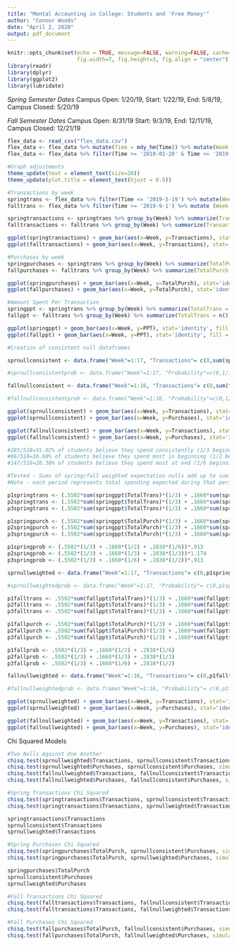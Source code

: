 ```yaml
---
title: "Mental Accounting in College: Students and 'Free Money'"
author: "Connor Woods"
date: "April 2, 2020"
output: pdf_document
---
```


```r
knitr::opts_chunk$set(echo = TRUE, message=FALSE, warning=FALSE, cache=TRUE, 
                      fig.width=7, fig.height=3, fig.align = "center")
library(readr)
library(dplyr)
library(ggplot2)
library(lubridate)
```

*Spring Semester Dates*
Campus Open: 1/20/19, Start: 1/22/19, End: 5/8/19, Campus Closed: 5/20/19

*Fall Semester Dates*
Campus Open: 8/31/19 Start: 9/3/19, End: 12/11/19, Campus Closed: 12/21/19

```r

flex_data <- read_csv("flex_data.csv") 
flex_data <- flex_data %>% mutate(Time = mdy_hm(Time)) %>% mutate(Week = epiweek(Time)) %>% rename(AmountSpent=Price)
flex_data <- flex_data %>% filter(Time >= '2019-01-20' & Time <= '2019-12-19') %>%  filter(AmountSpent > 0)

```


```r
#Graph adjustments 
theme_update(text = element_text(size=20))
theme_update(plot.title = element_text(hjust = 0.5))

#Transactions by week
springtrans <- flex_data %>% filter(Time <= '2019-5-19') %>% mutate(Week = Week-3) %>% filter(Week!=1 & Week!=9 & Week!=10 & Week!=17)
falltrans <- flex_data %>% filter(Time >= '2019-9-1') %>% mutate (Week = Week-35) %>% filter(Week!=1 & Week!=8 & Week!=13 & Week!=16)

springtransactions <- springtrans %>% group_by(Week) %>% summarize(Transactions = n()) %>% rbind(c(1,0), c(9,0), c(10,0), c(17,0)) %>% arrange(Week) 
falltransactions <- falltrans %>% group_by(Week) %>% summarize(Transactions = n()) %>% rbind(c(1, 0), c(8,0), c(13,0), c(16,0)) %>% arrange(Week)

ggplot(springtransactions) + geom_bar(aes(x=Week, y=Transactions), stat='identity', fill = "navy", color = "black") + ggtitle("Spring Transactions") + scale_x_continuous(breaks = 1:17)
ggplot(falltransactions) + geom_bar(aes(x=Week, y=Transactions), stat='identity', fill = "steelblue", color = "black") + ggtitle("Fall Transactions") + scale_x_continuous(breaks = 1:16)

```

```r
#Purchases by week
springpurchases <- springtrans %>% group_by(Week) %>% summarize(TotalPurch = sum(AmountSpent)) %>% rbind(c(1,0), c(9,0), c(10,0), c(17,0)) %>% arrange(Week) 
fallpurchases <- falltrans %>% group_by(Week) %>% summarize(TotalPurch = sum(AmountSpent)) %>% rbind(c(1, 0), c(8,0), c(13,0), c(16,0)) %>% arrange(Week)

ggplot(springpurchases) + geom_bar(aes(x=Week, y=TotalPurch), stat='identity', fill = "navy", color = "black") + ggtitle("Spring Expenditures") + scale_x_continuous(breaks = 1:17) + ylab("Expenditures ($)")
ggplot(fallpurchases) + geom_bar(aes(x=Week, y=TotalPurch), stat='identity', fill = "steelblue", color = "black") + ggtitle("Fall Expenditures") + scale_x_continuous(breaks = 1:16) + ylab("Expenditures ($)")

```


```r
#Amount Spent Per Transaction
springppt <- springtrans %>% group_by(Week) %>% summarize(TotalTrans = n(), TotalPurch = sum(AmountSpent)) %>% mutate(PPT = TotalPurch/TotalTrans)
fallppt <- falltrans %>% group_by(Week) %>% summarize(TotalTrans = n(), TotalPurch = sum(AmountSpent)) %>% mutate(PPT = TotalPurch/TotalTrans)

ggplot(springppt) + geom_bar(aes(x=Week, y=PPT), stat='identity', fill = "navy", color = "black") + ggtitle("Spring Expenditures Per Transaction") + scale_x_continuous(breaks = 1:17) + scale_y_continuous(breaks = 1:5) + ylab("Dollars Per Transaction")
ggplot(fallppt) + geom_bar(aes(x=Week, y=PPT), stat='identity', fill = "steelblue", color = "black") + ggtitle("Fall Expenditures Per Transaction") + scale_x_continuous(breaks = 1:16) + scale_y_continuous(breaks = 1:6) + ylab("Dollars Per Transaction")
```

```r
#Creation of consistent null dataframes

sprnullconsistent <- data.frame("Week"=1:17, "Transactions"= c(0,sum(springppt$TotalTrans)/13,sum(springppt$TotalTrans)/13,sum(springppt$TotalTrans)/13,sum(springppt$TotalTrans)/13,sum(springppt$TotalTrans)/13,sum(springppt$TotalTrans)/13,sum(springppt$TotalTrans)/13,0,0,sum(springppt$TotalTrans)/13,sum(springppt$TotalTrans)/13,sum(springppt$TotalTrans)/13,sum(springppt$TotalTrans)/13,sum(springppt$TotalTrans)/13,sum(springppt$TotalTrans)/13,0), "Purchases"= c(0,sum(springppt$TotalPurch)/13,sum(springppt$TotalPurch)/13,sum(springppt$TotalPurch)/13,sum(springppt$TotalPurch)/13,sum(springppt$TotalPurch)/13,sum(springppt$TotalPurch)/13,sum(springppt$TotalPurch)/13,0,0,sum(springppt$TotalPurch)/13,sum(springppt$TotalPurch)/13,sum(springppt$TotalPurch)/13,sum(springppt$TotalPurch)/13,sum(springppt$TotalPurch)/13,sum(springppt$TotalPurch)/13,0))

#sprnullconsistentprob <- data.frame("Week"=1:17, "Probability"=c(0,1/13,1/13,1/13,1/13,1/13,1/13,1/13,0,0,1/13,1/13,1/13,1/13,1/13,1/13,0))

fallnullconsistent <- data.frame("Week"=1:16, "Transactions"= c(0,sum(fallppt$TotalTrans)/12,sum(fallppt$TotalTrans)/12,sum(fallppt$TotalTrans)/12,sum(fallppt$TotalTrans)/12,sum(fallppt$TotalTrans)/12,sum(fallppt$TotalTrans)/12,0,sum(fallppt$TotalTrans)/12,sum(fallppt$TotalTrans)/12,sum(fallppt$TotalTrans)/12,sum(fallppt$TotalTrans)/12,0,sum(fallppt$TotalTrans)/12,sum(fallppt$TotalTrans)/12,0), "Purchases"= c(0,sum(fallppt$TotalPurch)/12,sum(fallppt$TotalPurch)/12,sum(fallppt$TotalPurch)/12,sum(fallppt$TotalPurch)/12,sum(fallppt$TotalPurch)/12,sum(fallppt$TotalPurch)/12,0,sum(fallppt$TotalPurch)/12,sum(fallppt$TotalPurch)/12,sum(fallppt$TotalPurch)/12,sum(fallppt$TotalPurch)/12,0,sum(fallppt$TotalPurch)/12,sum(fallppt$TotalPurch)/12,0))

#fallnullconsistentprob <- data.frame("Week"=1:16, "Probability"=c(0,1/12,1/12,1/12,1/12,1/12,1/12,0,1/12,1/12,1/12,1/12,0,1/12,1/12,0))

ggplot(sprnullconsistent) + geom_bar(aes(x=Week, y=Transactions), stat='identity', fill = "navy", color = "black") + ggtitle("Consistent Null: Spring Transactions") + scale_x_continuous(breaks = 1:17)
ggplot(sprnullconsistent) + geom_bar(aes(x=Week, y=Purchases), stat='identity', fill = "navy", color = "black") + ggtitle("Consistent Null: Spring Expenditures") + scale_x_continuous(breaks = 1:17) + ylab("Expenditures ($)")

ggplot(fallnullconsistent) + geom_bar(aes(x=Week, y=Transactions), stat='identity', fill = "steelblue", color = "black") + ggtitle("Consistent Null: Fall Transactions") + scale_x_continuous(breaks = 1:16)
ggplot(fallnullconsistent) + geom_bar(aes(x=Week, y=Purchases), stat='identity', fill = "steelblue", color = "black") + ggtitle("Consistent Null: Fall Expenditures") + scale_x_continuous(breaks = 1:16) + ylab("Expenditures ($)")

```

```r
#285/518=55.02% of students believe they spend consistently (1/3 beginning, 1/3 middle, 1/3 end)
#86/518=16.60% of students believe they spend most in beginning (1/2 beginning, 1/3 middle, 1/6 end)
#147/518=28.38% of students believe they spend most at end (1/6 beginning, 1/3 middle, 1/2 end)

#Tested - Sums of spring/fall weighted expectation nulls add up to sum of purchases/transactions from spring/fall  PPT
#Note - each period represents total spending expected during that period, then divided by number of weeks in     that period (spring separated into 4/5/4, fall into 4/4/4). Since spring separated into 4/5/4, need extra weighting component to account for length of middle section. Since 5/13 = 1.25*4/13, multiply transactions/purchases in periods 1 and 3 by 0.913 and multiply transactions/purchases in period 2 by 1.174. FIGURE OUT MATH PROOF BEHIND THIS

p1springtrans <- (.5502*sum(springppt$TotalTrans)*(1/3) + .1660*sum(springppt$TotalTrans)*(1/2) + .2838*sum(springppt$TotalTrans)*(1/6))*.913
p2springtrans <- (.5502*sum(springppt$TotalTrans)*(1/3) + .1660*sum(springppt$TotalTrans)*(1/3) + .2838*sum(springppt$TotalTrans)*(1/3))*1.174
p3springtrans <- (.5502*sum(springppt$TotalTrans)*(1/3) + .1660*sum(springppt$TotalTrans)*(1/6) + .2838*sum(springppt$TotalTrans)*(1/2))*.913

p1springpurch <- (.5502*sum(springppt$TotalPurch)*(1/3) + .1660*sum(springppt$TotalPurch)*(1/2) + .2838*sum(springppt$TotalPurch)*(1/6))*.913
p2springpurch <- (.5502*sum(springppt$TotalPurch)*(1/3) + .1660*sum(springppt$TotalPurch)*(1/3) + .2838*sum(springppt$TotalPurch)*(1/3))*1.174
p3springpurch <- (.5502*sum(springppt$TotalPurch)*(1/3) + .1660*sum(springppt$TotalPurch)*(1/6) + .2838*sum(springppt$TotalPurch)*(1/2))*.913

p1springprob <- (.5502*(1/3) + .1660*(1/2) + .2838*(1/6))*.913
p2springprob <- (.5502*(1/3) + .1660*(1/3) + .2838*(1/3))*1.174
p3springprob <- (.5502*(1/3) + .1660*(1/6) + .2838*(1/2))*.913

sprnullweighted <- data.frame("Week"=1:17, "Transactions"= c(0,p1springtrans/4,p1springtrans/4,p1springtrans/4,p1springtrans/4,p2springtrans/5,p2springtrans/5,p2springtrans/5,0,0,p2springtrans/5,p2springtrans/5,p3springtrans/4,p3springtrans/4,p3springtrans/4,p3springtrans/4,0), "Purchases"= c(0,p1springpurch/4,p1springpurch/4,p1springpurch/4,p1springpurch/4,p2springpurch/5,p2springpurch/5,p2springpurch/5,0,0,p2springpurch/5,p2springpurch/5,p3springpurch/4,p3springpurch/4,p3springpurch/4,p3springpurch/4,0))

#sprnullweightedprob <- data.frame("Week"=1:17, "Probability"= c(0,p1springprob/4,p1springprob/4,p1springprob/4,p1springprob/4,p2springprob/5,p2springprob/5,p2springprob/5,0,0,p2springprob/5,p2springprob/5,p3springprob/4,p3springprob/4,p3springprob/4,p3springprob/4,0))

p1falltrans <- .5502*sum(fallppt$TotalTrans)*(1/3) + .1660*sum(fallppt$TotalTrans)*(1/2) + .2838*sum(fallppt$TotalTrans)*(1/6)
p2falltrans <- .5502*sum(fallppt$TotalTrans)*(1/3) + .1660*sum(fallppt$TotalTrans)*(1/3) + .2838*sum(fallppt$TotalTrans)*(1/3)
p3falltrans <- .5502*sum(fallppt$TotalTrans)*(1/3) + .1660*sum(fallppt$TotalTrans)*(1/6) + .2838*sum(fallppt$TotalTrans)*(1/2)

p1fallpurch <- .5502*sum(fallppt$TotalPurch)*(1/3) + .1660*sum(fallppt$TotalPurch)*(1/2) + .2838*sum(fallppt$TotalPurch)*(1/6)
p2fallpurch <- .5502*sum(fallppt$TotalPurch)*(1/3) + .1660*sum(fallppt$TotalPurch)*(1/3) + .2838*sum(fallppt$TotalPurch)*(1/3)
p3fallpurch <- .5502*sum(fallppt$TotalPurch)*(1/3) + .1660*sum(fallppt$TotalPurch)*(1/6) + .2838*sum(fallppt$TotalPurch)*(1/2)

p1fallprob <- .5502*(1/3) + .1660*(1/2) + .2838*(1/6)
p2fallprob <- .5502*(1/3) + .1660*(1/3) + .2838*(1/3)
p3fallprob <- .5502*(1/3) + .1660*(1/6) + .2838*(1/2)

fallnullweighted <- data.frame("Week"=1:16, "Transactions"= c(0,p1falltrans/4,p1falltrans/4,p1falltrans/4,p1falltrans/4,p2falltrans/4,p2falltrans/4,0,p2falltrans/4,p2falltrans/4,p3falltrans/4,p3falltrans/4,0,p3falltrans/4,p3falltrans/4,0), "Purchases"= c(0,p1fallpurch/4,p1fallpurch/4,p1fallpurch/4,p1fallpurch/4,p2fallpurch/4,p2fallpurch/4,0,p2fallpurch/4,p2fallpurch/4,p3fallpurch/4,p3fallpurch/4,0,p3fallpurch/4,p3fallpurch/4,0))

#fallnullweightedprob <- data.frame("Week"=1:16, "Probability"= c(0,p1fallprob/4,p1fallprob/4,p1fallprob/4,p1fallprob/4,p2fallprob/4,p2fallprob/4,0,p2fallprob/4,p2fallprob/4,p3fallprob/4,p3fallprob/4,0,p3fallprob/4,p3fallprob/4,0))

ggplot(sprnullweighted) + geom_bar(aes(x=Week, y=Transactions), stat='identity', fill = "navy", color = "black") + ggtitle("Weighted Null: Spring Transactions") + scale_x_continuous(breaks = 1:17)
ggplot(sprnullweighted) + geom_bar(aes(x=Week, y=Purchases), stat='identity', fill = "navy", color = "black") + ggtitle("Weighted Null: Spring Expenditures") + scale_x_continuous(breaks = 1:17) + ylab("Expenditures ($)")

ggplot(fallnullweighted) + geom_bar(aes(x=Week, y=Transactions), stat='identity', fill = "steelblue", color = "black") + ggtitle("Weighted Null: Fall Transactions") + scale_x_continuous(breaks = 1:16)
ggplot(fallnullweighted) + geom_bar(aes(x=Week, y=Purchases), stat='identity', fill = "steelblue", color = "black") + ggtitle("Weighted Null: Fall Expenditures") + scale_x_continuous(breaks = 1:16) + ylab("Expenditures ($)")

```

Chi Squared Models
```r
#Two Nulls Against One Another
chisq.test(sprnullweighted$Transactions, sprnullconsistent$Transactions, simulate.p.value = FALSE)
chisq.test(sprnullweighted$Purchases, sprnullconsistent$Purchases, simulate.p.value = FALSE)
chisq.test(fallnullweighted$Transactions, fallnullconsistent$Transactions, simulate.p.value = FALSE)
chisq.test(fallnullweighted$Purchases, fallnullconsistent$Purchases, simulate.p.value = FALSE)

```

```r
#Spring Transactions Chi Squared
chisq.test(springtransactions$Transactions, sprnullconsistent$Transactions, simulate.p.value = FALSE)
chisq.test(springtransactions$Transactions, sprnullweighted$Transactions, simulate.p.value = FALSE)

springtransactions$Transactions
sprnullconsistent$Transactions
sprnullweighted$Transactions
```

```r
#Spring Purchases Chi Squared
chisq.test(springpurchases$TotalPurch, sprnullconsistent$Purchases, simulate.p.value = FALSE)
chisq.test(springpurchases$TotalPurch, sprnullweighted$Purchases, simulate.p.value = FALSE)

springpurchases$TotalPurch
sprnullconsistent$Purchases
sprnullweighted$Purchases
```

```r
#Fall Transactions Chi Squared
chisq.test(falltransactions$Transactions, fallnullconsistent$Transactions, simulate.p.value = FALSE)
chisq.test(falltransactions$Transactions, fallnullweighted$Transactions, simulate.p.value = FALSE)
```

```r
#Fall Purchases Chi Squared
chisq.test(fallpurchases$TotalPurch, fallnullconsistent$Purchases, simulate.p.value = FALSE)
chisq.test(fallpurchases$TotalPurch, fallnullweighted$Purchases, simulate.p.value = FALSE)
```

